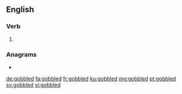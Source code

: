 ==English==

===Verb===
{{head|en|verb form}}

# {{en-past of|gobble}}

===Anagrams===
* {{l|en|globbed}}

[[de:gobbled]]
[[fa:gobbled]]
[[fr:gobbled]]
[[ku:gobbled]]
[[mg:gobbled]]
[[pt:gobbled]]
[[sv:gobbled]]
[[vi:gobbled]]